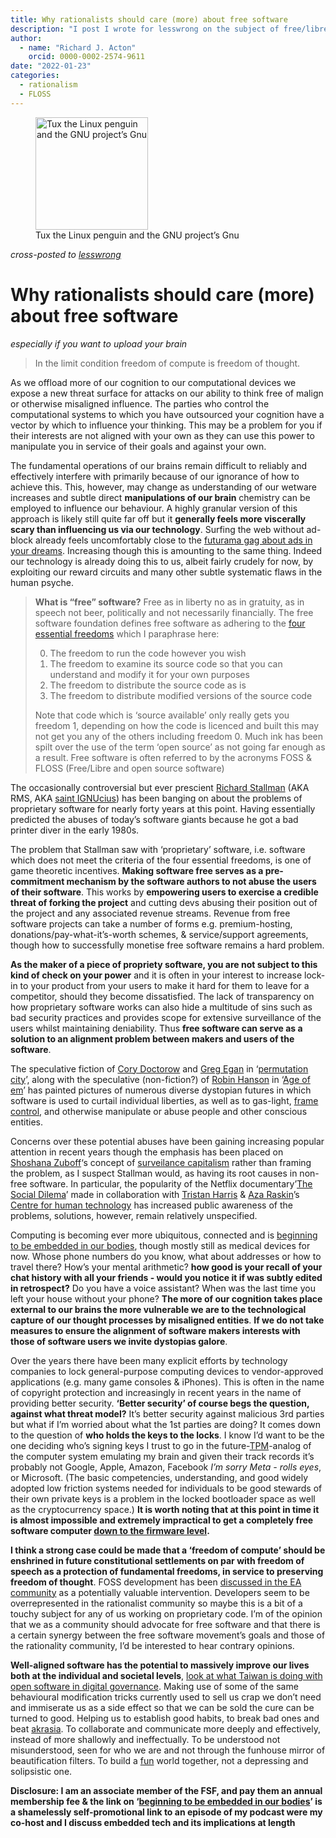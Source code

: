 ```yaml
---
title: Why rationalists should care (more) about free software
description: "I post I wrote for lesswrong on the subject of free/libre software and why it matters"
author: 
  - name: "Richard J. Acton"
    orcid: 0000-0002-2574-9611
date: "2022-01-23"
categories:
  - rationalism
  - FLOSS
---
```


![Tux the Linux penguin and the GNU project's  Gnu](gnu-plus-linux.png){width=180px}

*cross-posted to [lesswrong](https://www.lesswrong.com/posts/SoqQ3ShW2xmdpjeZ7/why-rationalists-should-care-more-about-free-software)*

# Why rationalists should care (more) about free software

*especially if you want to upload your brain*

> In the limit condition freedom of compute is freedom of thought.

As we offload more of our cognition to our computational devices we expose a new threat surface for attacks on our ability to think free of malign or otherwise misaligned influence. 
The parties who control the computational systems to which you have outsourced your cognition have a vector by which to influence your thinking.
This may be a problem for you if their interests are not aligned with your own as they can use this power to manipulate you in service of their goals and against your own. 

The fundamental operations of our brains remain difficult to reliably and effectively interfere with primarily because of our ignorance of how to achieve this. This, however, may change as understanding of our wetware increases and subtle direct **manipulations of our brain** chemistry can be employed to influence our behaviour. A highly granular version of this approach is likely still quite far off but it **generally feels more viscerally scary than influencing us via our technology**. Surfing the web without ad-block already feels uncomfortably close to the [futurama gag about ads in your dreams](https://youtu.be/hlCrcMeVZHs). Increasing though this is amounting to the same thing. Indeed our technology is already doing this to us, albeit fairly crudely for now, by exploiting our reward circuits and many other subtle systematic flaws in the human psyche. 

> __What is "free" software?__
> Free as in liberty no as in gratuity, as in speech not beer, politically and not necessarily financially.
> The free software foundation defines free software as adhering to the [four essential freedoms](https://www.gnu.org/philosophy/free-sw.html) which I paraphrase here:
> 
> 0. The freedom to run the code however you wish
> 1. The freedom to examine its source code so that you can understand and modify it for your own purposes
> 2. The freedom to distribute the source code as is
> 3. The freedom to distribute modified versions of the source code
> 
> Note that code which is 'source available' only really gets you freedom 1, depending on how the code is licenced and built this may not get you any of the others including freedom 0. Much ink has been spilt over the use of the term 'open source' as not going far enough as a result.
> Free software is often referred to by the acronyms FOSS & FLOSS (Free/Libre and open source software)

The occasionally controversial but ever prescient [Richard Stallman](https://en.wikipedia.org/wiki/Richard_Stallman) (AKA RMS, AKA [saint IGNUcius](https://stallman.org/saint.html)) has been banging on about the problems of proprietary software for nearly forty years at this point. Having essentially predicted the abuses of today's software giants because he got a bad printer diver in the early 1980s.

The problem that Stallman saw with 'proprietary' software, i.e. software which does not meet the criteria of the four essential freedoms, is one of game theoretic incentives. **Making software free serves as a pre-commitment mechanism by the software authors to not abuse the users of their software**. 
This works by **empowering users to exercise a credible threat of forking the project** and cutting devs abusing their position out of the project and any associated revenue streams. Revenue from free software projects can take a number of forms e.g. premium-hosting, donations/pay-what-it's-worth schemes, & service/support agreements, though how to successfully monetise free software remains a hard problem.

**As the maker of a piece of propriety software, you are not subject to this kind of check on your power** and it is often in your interest to increase lock-in to your product from your users to make it hard for them to leave for a competitor, should they become dissatisfied. The lack of transparency on how proprietary software works can also hide a multitude of sins such as bad security practices and provides scope for extensive surveillance of the users whilst maintaining deniability. Thus **free software can serve as a solution to an alignment problem between makers and users of the software**.

The speculative fiction of [Cory Doctorow](https://craphound.com/bio/) and [Greg Egan](https://www.gregegan.net/) in '[permutation city](https://www.gregegan.net/PERMUTATION/Permutation.html)', along with the speculative (non-fiction?) of [Robin Hanson](https://www.overcomingbias.com/) in '[Age of em](https://en.wikipedia.org/wiki/The_Age_of_Em)' has painted pictures of numerous diverse dystopian futures in which software is used to curtail individual liberties, as well as to gas-light, [frame control](https://www.lesswrong.com/posts/bQ6zpf6buWgP939ov/frame-control), and otherwise manipulate or abuse people and other conscious entities.

Concerns over these potential abuses have been gaining increasing popular attention in recent years though the emphasis has been placed on [Shoshana Zuboff](https://shoshanazuboff.com/book/shoshana/)'s concept of [surveilance capitalism](https://en.wikipedia.org/wiki/Surveillance_capitalism) rather than framing the problem, as I suspect Stallman would, as having its root causes in non-free software. In particular, the popularity of the Netflix documentary '[The Social Dilema](https://www.thesocialdilemma.com/)' made in collaboration with [Tristan Harris](https://www.tristanharris.com/) & [Aza Raskin](https://aza.wtf/)'s [Centre for human technology](https://www.humanetech.com/) has increased public awareness of the problems, solutions, however, remain relatively unspecified.

Computing is becoming ever more ubiquitous, connected and is [beginning to be embedded in our bodies](https://www.xenothesis.com/20_cyberpunk_special/), though mostly still as medical devices for now. Whose phone numbers do you know, what about addresses or how to travel there? How's your mental arithmetic? **how good is your recall of your chat history with all your friends - would you notice it if was subtly edited in retrospect?** Do you have a voice assistant? When was the last time you left your house without your phone? **The more of our cognition takes place external to our brains the more vulnerable we are to the technological capture of our thought processes by misaligned entities**. **If we do not take measures to ensure the alignment of software makers interests with those of software users we invite dystopias galore**.

Over the years there have been many explicit efforts by technology companies to lock general-purpose computing devices to vendor-approved applications (e.g. many game consoles & iPhones). This is often in the name of copyright protection and increasingly in recent years in the name of providing better security. **'Better security' of course begs the question, against what threat model?** It's better security against malicious 3rd parties but what if I'm worried about what the 1st parties are doing? It comes down to the question of **who holds the keys to the locks**. I know I'd want to be the one deciding who's signing keys I trust to go in the future-[TPM](https://en.wikipedia.org/wiki/Trusted_Platform_Module)-analog of the computer system emulating my brain and given their track records it's probably not Google, Apple, Amazon, Facebook *I'm sorry Meta - rolls eyes*, or Microsoft. (The basic competencies, understanding, and good widely adopted low friction systems needed for individuals to be good stewards of their own private keys is a problem in the locked bootloader space as well as the cryptocurrency space.) **It is worth noting that at this point in time it is almost impossible and extremely impractical to get a completely free software computer [down to the firmware level](https://libreboot.org/faq.html).**

**I think a strong case could be made that a 'freedom of compute' should be enshrined in future constitutional settlements on par with freedom of speech as a protection of fundamental freedoms, in service to preserving freedom of thought**. FOSS development has been [discussed in the EA community](https://forum.effectivealtruism.org/posts/rfpKuHt8CoBtjykyK/how-impactful-is-free-and-open-source-software-development) as a potentially valuable intervention. Developers seem to be overrepresented in the rationalist community so maybe this is a bit of a touchy subject for any of us working on proprietary code. I'm of the opinion that we as a community should advocate for free software and that there is a certain synergy between the free software movement's goals and those of the rationality community, I'd be interested to hear contrary opinions. 

**Well-aligned software has the potential to massively improve our lives both at the individual and societal levels**, [look at what Taiwan is doing with open software in digital governance](https://www.youtube.com/playlist?list=PLNEfwKn4eF0Viixb5Np6YDrWFw17PvH9z). Making use of some of the same behavioural modification tricks currently used to sell us crap we don't need and immiserate us as a side effect so that we can be sold the cure can be turned to good. Helping us to establish good habits, to break bad ones and beat [akrasia](https://www.lesswrong.com/tag/akrasia). To collaborate and communicate more deeply and effectively, instead of more shallowly and ineffectually. To be understood not misunderstood, seen for who we are and not through the funhouse mirror of beautification filters. To build a [fun](https://www.lesswrong.com/tag/fun-theory) world together, not a depressing and solipsistic one.

__Disclosure: I am an associate member of the FSF, and pay them an annual membership fee & the link on '[beginning to be embedded in our bodies](https://www.xenothesis.com/20_cyberpunk_special/)' is a shamelessly self-promotional link to an episode of my podcast were my co-host and I discuss embedded tech and its implications at length__


